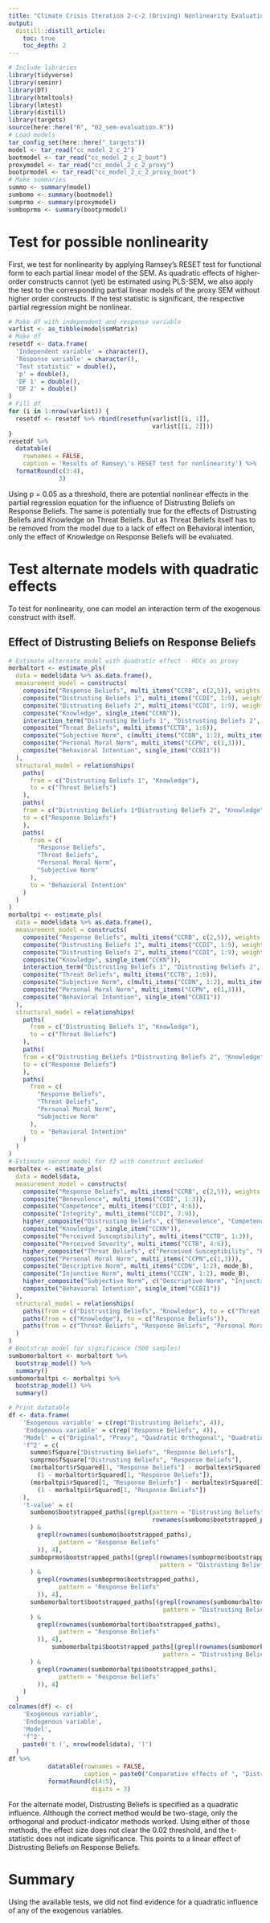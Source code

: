 ```yaml
---
title: "Climate Crisis Iteration 2-c-2 (Driving) Nonlinearity Evaluation"
output:
  distill::distill_article:
    toc: true
    toc_depth: 2
---
```


```r
# Include libraries
library(tidyverse)
library(seminr)
library(DT)
library(htmltools)
library(lmtest)
library(distill)
library(targets)
source(here::here("R", "02_sem-evaluation.R"))
# Load models
tar_config_set(here::here("_targets"))
model <- tar_read("cc_model_2_c_2")
bootmodel <- tar_read("cc_model_2_c_2_boot")
proxymodel <- tar_read("cc_model_2_c_2_proxy")
bootprmodel <- tar_read("cc_model_2_c_2_proxy_boot")
# Make summaries
summo <- summary(model)
sumbomo <- summary(bootmodel)
sumprmo <- summary(proxymodel)
sumboprmo <- summary(bootprmodel)
```

# Test for possible nonlinearity

First, we test for nonlinearity by applying Ramsey's RESET test for functional form to each partial linear model of the SEM.
As quadratic effects of higher-order constructs cannot (yet) be estimated using PLS-SEM, we also apply the test to the corresponding partial linear models of the proxy SEM without higher order constructs.
If the test statistic is significant, the respective partial regression might be nonlinear.

```r
# Make df with independent and response variable
varlist <- as_tibble(model$smMatrix)
# Make df
resetdf <- data.frame(
  'Independent variable' = character(),
  'Response variable' = character(),
  'Test statistic' = double(),
  'p' = double(),
  'DF 1' = double(),
  'DF 2' = double()
)
# Fill df
for (i in 1:nrow(varlist)) {
  resetdf <- resetdf %>% rbind(resetfun(varlist[[i, 1]],
                                        varlist[[i, 2]]))
}
resetdf %>%
  datatable(
    rownames = FALSE,
    caption = 'Results of Ramsey\'s RESET test for nonlinearity') %>%
  formatRound(c(3:4),
              3)
```
Using p = 0.05 as a threshold, there are potential nonlinear effects in the partial regression equation for the influence of Distrusting Beliefs on Response Beliefs.
The same is potentially true for the effects of Distrusting Beliefs and Knowledge on Threat Beliefs.
But as Threat Beliefs itself has to be removed from the model due to a lack of effect on Behavioral intention, only the effect of Knowledge on Response Beliefs will be evaluated.

# Test alternate models with quadratic effects
To test for nonlinearity, one can model an interaction term of the exogenous construct with itself.

## Effect of Distrusting Beliefs on Response Beliefs
```r
# Estimate alternate model with quadratic effect - HOCs as proxy
morbaltort <- estimate_pls(
  data = model$data %>% as.data.frame(),
  measurement_model = constructs(
    composite("Response Beliefs", multi_items("CCRB", c(2,5)), weights = mode_B),
    composite("Distrusting Beliefs 1", multi_items("CCDI", 1:9), weights = mode_B),
    composite("Distrusting Beliefs 2", multi_items("CCDI", 1:9), weights = mode_B),
    composite("Knowledge", single_item("CCKN")),
    interaction_term("Distrusting Beliefs 1", "Distrusting Beliefs 2", method = orthogonal),
    composite("Threat Beliefs", multi_items("CCTB", 1:6)),
    composite("Subjective Norm", c(multi_items("CCDN", 1:2), multi_items("CCIN",1:2))),
    composite("Personal Moral Norm", multi_items("CCPN", c(1,3))),
    composite("Behavioral Intention", single_item("CCBI1"))
  ),
  structural_model = relationships(
    paths(
      from = c("Distrusting Beliefs 1", "Knowledge"),
      to = c("Threat Beliefs")
    ),
    paths(
    from = c("Distrusting Beliefs 1*Distrusting Beliefs 2", "Knowledge"),
    to = c("Response Beliefs")
    ),
    paths(
      from = c(
        "Response Beliefs",
        "Threat Beliefs",
        "Personal Moral Norm",
        "Subjective Norm"
      ),
      to = "Behavioral Intention"
    )
  )
)
morbaltpi <- estimate_pls(
  data = model$data %>% as.data.frame(),
  measurement_model = constructs(
    composite("Response Beliefs", multi_items("CCRB", c(2,5)), weights = mode_B),
    composite("Distrusting Beliefs 1", multi_items("CCDI", 1:9), weights = mode_B),
    composite("Distrusting Beliefs 2", multi_items("CCDI", 1:9), weights = mode_B),
    composite("Knowledge", single_item("CCKN")),
    interaction_term("Distrusting Beliefs 1", "Distrusting Beliefs 2", method = product_indicator),
    composite("Threat Beliefs", multi_items("CCTB", 1:6)),
    composite("Subjective Norm", c(multi_items("CCDN", 1:2), multi_items("CCIN",1:2))),
    composite("Personal Moral Norm", multi_items("CCPN", c(1,3))),
    composite("Behavioral Intention", single_item("CCBI1"))
  ),
  structural_model = relationships(
    paths(
      from = c("Distrusting Beliefs 1", "Knowledge"),
      to = c("Threat Beliefs")
    ),
    paths(
    from = c("Distrusting Beliefs 1*Distrusting Beliefs 2", "Knowledge"),
    to = c("Response Beliefs")
    ),
    paths(
      from = c(
        "Response Beliefs",
        "Threat Beliefs",
        "Personal Moral Norm",
        "Subjective Norm"
      ),
      to = "Behavioral Intention"
    )
  )
)
# Estimate second model for f2 with construct excluded
morbaltex <- estimate_pls(
  data = model$data,
  measurement_model = constructs(
    composite("Response Beliefs", multi_items("CCRB", c(2,5)), weights = mode_B),
    composite("Benevolence", multi_items("CCDI", 1:3)),
    composite("Competence", multi_items("CCDI", 4:6)),
    composite("Integrity", multi_items("CCDI", 7:9)),
    higher_composite("Distrusting Beliefs", c("Benevolence", "Competence", "Integrity"), weights = mode_B),
    composite("Knowledge", single_item("CCKN")),
    composite("Perceived Susceptibility", multi_items("CCTB", 1:3)),
    composite("Perceived Severity", multi_items("CCTB", 4:6)),
    higher_composite("Threat Beliefs", c("Perceived Susceptibility", "Perceived Severity"), weights = mode_B),
    composite("Personal Moral Norm", multi_items("CCPN",c(1,3))),
    composite("Descriptive Norm", multi_items("CCDN", 1:2), mode_B),
    composite("Injunctive Norm", multi_items("CCIN", 1:2), mode_B),
    higher_composite("Subjective Norm", c("Descriptive Norm", "Injunctive Norm"), weights = mode_B),
    composite("Behavioral Intention", single_item("CCBI1"))
  ),
  structural_model = relationships(
    paths(from = c("Distrusting Beliefs", "Knowledge"), to = c("Threat Beliefs")),
    paths(from = c("Knowledge"), to = c("Response Beliefs")),
    paths(from = c("Threat Beliefs", "Response Beliefs", "Personal Moral Norm", "Subjective Norm"), to = "Behavioral Intention")
  )
)
# Bootstrap model for significance (500 samples)
sumbomorbaltort <- morbaltort %>%
  bootstrap_model() %>%
  summary()
sumbomorbaltpi <- morbaltpi %>%
  bootstrap_model() %>%
  summary()
```
```r
# Print datatable
df <- data.frame(
    'Exogenous variable' = c(rep("Distrusting Beliefs", 4)),
    'Endogenous variable' = c(rep("Response Beliefs", 4)),
    'Model' = c("Original", "Proxy", "Quadratic Orthogonal", "Quadratic Product-Indicator"),
    'f^2' = c(
      summo$fSquare["Distrusting Beliefs", "Response Beliefs"],
      sumprmo$fSquare["Distrusting Beliefs", "Response Beliefs"],
      (morbaltort$rSquared[1, "Response Beliefs"] - morbaltex$rSquared[1, "Response Beliefs"]) /
        (1 - morbaltort$rSquared[1, "Response Beliefs"]),
      (morbaltpi$rSquared[1, "Response Beliefs"] - morbaltex$rSquared[1, "Response Beliefs"]) /
        (1 - morbaltpi$rSquared[1, "Response Beliefs"])
    ),
    't-value' = c(
      sumbomo$bootstrapped_paths[(grepl(pattern = "Distrusting Beliefs",
                                        rownames(sumbomo$bootstrapped_paths)
      ) &
        grepl(rownames(sumbomo$bootstrapped_paths),
              pattern = "Response Beliefs"
        )), 4],
      sumboprmo$bootstrapped_paths[(grepl(rownames(sumboprmo$bootstrapped_paths),
                                          pattern = "Distrusting Beliefs"
      ) &
        grepl(rownames(sumboprmo$bootstrapped_paths),
              pattern = "Response Beliefs"
        )), 4],
      sumbomorbaltort$bootstrapped_paths[(grepl(rownames(sumbomorbaltort$bootstrapped_paths),
                                           pattern = "Distrusting Beliefs"
      ) &
        grepl(rownames(sumbomorbaltort$bootstrapped_paths),
              pattern = "Response Beliefs"
        )), 4],
            sumbomorbaltpi$bootstrapped_paths[(grepl(rownames(sumbomorbaltpi$bootstrapped_paths),
                                           pattern = "Distrusting Beliefs"
      ) &
        grepl(rownames(sumbomorbaltpi$bootstrapped_paths),
              pattern = "Response Beliefs"
        )), 4]
    )
  )
colnames(df) <- c(
    'Exogenous variable',
    'Endogenous variable',
    'Model',
    'f^2',
    paste0('t (', nrow(model$data), ')')
  )
df %>%
           datatable(rownames = FALSE,
                     caption = paste0("Comparative effects of ", "Distrusting Beliefs", " on ", "Response Beliefs")) %>%
           formatRound(c(4:5),
                       digits = 3)
```

For the alternate model, Distrusting Beliefs is specified as a quadratic influence.
Although the correct method would be two-stage, only the orthogonal and product-indicator methods worked.
Using either of those methods, the effect size does not clear the 0.02 threshold, and the t-statistic does not indicate significance.
This points to a linear effect of Distrusting Beliefs on Response Beliefs.


# Summary
Using the available tests, we did not find evidence for a quadratic influence of any of the exogenous variables.
